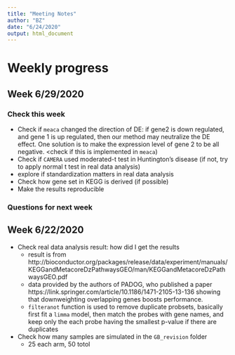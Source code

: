 ```yaml
---
title: "Meeting Notes"
author: "BZ"
date: "6/24/2020"
output: html_document
---
```



# Weekly progress


## Week 6/29/2020

### Check this week
   + Check if `meaca` changed the direction of DE: if gene2 is down regulated, and 
   gene 1 is up regulated, then our method may neutralize the DE effect. One solution
   is to make the expression level of gene 2 to be all negative. <check if this is 
   implemented in `meaca`)
   + Check if `CAMERA` used moderated-t test in Huntington's disease (if not, try
   to apply normal t test in real data analysis)
   + explore if standardization matters in real data analysis
   + Check how gene set in KEGG is derived (if possible)
   + Make the results reproducible

### Questions for next week

## Week 6/22/2020

  + Check real data analysis result: how did I get the results 
    + result is from http://bioconductor.org/packages/release/data/experiment/manuals/KEGGandMetacoreDzPathwaysGEO/man/KEGGandMetacoreDzPathwaysGEO.pdf
    + data provided by the authors of PADOG, who published a paper https://link.springer.com/article/10.1186/1471-2105-13-136 showing that downweighting 
    overlapping genes boosts performance.
    + `filteranot` function is used to remove duplicate probsets, basically first 
    fit a `limma` model, then match the probes with gene names, and keep only the 
    each probe having the smallest p-value if there are duplicates
  + Check how many samples are simulated in the `GB_revision` folder
    + 25 each arm, 50 totol